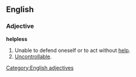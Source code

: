==English==

===Adjective===
'''helpless'''
# Unable to defend oneself or to act without [[help]].
# [[Uncontrollable]].
[[Category:English adjectives]]